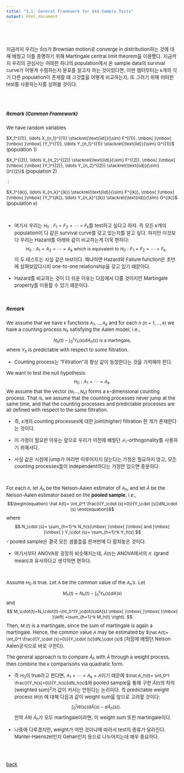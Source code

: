 ```yaml
---
title: "3.1. General Framework for $k$-Sample Tests"
output: html_document
---
```


<style type="text/css">
  body, td {
    font-size: 13px;
  }
  pre {
  font-size: 13px;
}
  .math {
  font-size: 12px
}
</style>



<style>
p.comment {
background-color: #DBDBDB;
padding: 10px;
border: 1px solid black;
margin-left: 1px;
border-radius: 5px;
font-style: italic;
}
</style>

<br>
<br>
<div class="alert alert-info">
지금까지 우리는 $\hat{S}(t)$가 Brownian motion로 converge in distribution하는 것에 대해 배웠고 이를 증명하기 위해 Martingale central limit theorem을 이용했다. 지금까지 우리의 관심사는 어떠한 하나의 population에서 온 sample data의 survival curve가 어떻게 수렴하는지 분포를 알고자 하는 것이었다면, 이번 챕터부터는 $k$개의 각기 다른 population이 존재할 때 그것들을 어떻게 비교하는지, 또 그러기 위해 어떠한 test를 사용하는지를 살펴볼 것이다. 
</div>

<br>
<br>


##### Remark (Common Framework)
We have random variables

$X_1^{(1)}, \ldots X_{n_1}^{(1)} \stackrel{\text{iid}}{\sim} F^{(1)}, \mbox{ }\mbox{ }\mbox{ }\mbox{ }Y_1^{(1)}, \ldots Y_{n_1}^{(1)} \stackrel{\text{iid}}{\sim} G^{(1)}$  (population 1)


$X_1^{(2)}, \ldots X_{n_2}^{(2)} \stackrel{\text{iid}}{\sim} F^{(2)}, \mbox{ }\mbox{ }\mbox{ }\mbox{ }Y_1^{(2)}, \ldots Y_{n_2}^{(2)} \stackrel{\text{iid}}{\sim} G^{(2)}$  (population 2)

  $\mbox{ }\mbox{ }\mbox{ }\mbox{ }\mbox{ }\mbox{ }\mbox{ }\mbox{ }\mbox{ }\mbox{ }\mbox{ }\mbox{ }\mbox{ }\mbox{ }\mbox{ }\vdots$
                                              

$X_1^{(k)}, \ldots X_{n_k}^{(k)} \stackrel{\text{iid}}{\sim} F^{(k)}, \mbox{ }\mbox{ }\mbox{ }\mbox{ }Y_1^{(k)}, \ldots Y_{n_k}^{(k)} \stackrel{\text{iid}}{\sim} G^{(k)}$  (population $k$)
                                              
<br>

 - 여기서 우리는 $H_0:F_1=F_2=\cdots=F_k$를 test하고 싶다고 하자. 즉 모든 $k$개의 population이 다 같은 survival curve를 갖고 있는지를 알고 싶다. 하지만 이것보다 우리는 Hazard를 아래와 같이 비교하는게 더욱 편하다:
$$
H_0: A_1=A_2=\cdots =A_k \mbox{ }\mbox{ }\mbox{ }\mbox{ which is equivalent to }\mbox{ }\mbox{ }\mbox{ } H_0:F_1=F_2=\cdots=F_k.
$$
이 두 테스트는 사실 같은 test이다. 왜냐하면 Hazard와 Failure function은 초반에 살펴보았다시피 one-to-one relationship을 갖고 있기 때문이다. 

 - Hazard를 비교하는 것이 더 쉬운 이유는 다음에서 다룰 것이지만 Martingale property를 이용할 수 있기 때문이다. 

<br>

##### Remark
We assume that we have $k$ functions $A_1,\ldots,A_k$ and for each $h$ $(h=1,\ldots,k)$ we have a counting process $N_h$ satisfying the Aalen model, i.e.,
$$
N_h(t)-\int_0^t Y_h(s)dA_h(s)\mbox{ }\mbox{ }\mbox{ }\mbox{ is a martingale},
$$
where $Y_h$ is predictable with respect to some filtration.

   - Counting process는 "Filtration"과 항상 같이 등장한다는 것을 기억해야 한다. 

We want to test the null hypothesis
$$
H_0: A_1=\cdots =A_k.
$$
We assume that the vector $(N_1\ldots,N_k)$ forms a $k$-dimensional counting process. That is, we assume that the counting processes never jump at the same time, and that the counting processes and predictable processes are all defined with respect to the same filtration.

- 즉, $k$개의 counting processes에 대한 joint(higher) filtration 한 개가 존재한다는 것이다. 

- 이 가정이 필요한 이유는 앞으로 우리가 이전에 배웠던 $\mathcal{F}_t$-orthogonality를 사용하기 위해서다. 

- 사실 같은 시점에 jump가 여러번 이루어지지 않는다는 가정은 필요하지 않고, 모든 counting processes들이 independent하다는 가정만 있으면 충분하다.


<br>

For each $h$, let $\hat{A}_h$ be the Nelson-Aalen estimator of $A_h$, and let $\hat A$ be the Nelson-Aalen estimator based on the **pooled sample**, i.e.,
$$\begin{equation}
\hat A(t)= \int_0^t \frac{I(Y_\cdot (s)>0)}{Y_\cdot (s)}dN_\cdot (s)
\end{equation}$$
where
$$
N_\cdot (s)= \sum_{h=1}^k N_h(s)\mbox{ }\mbox{ }\mbox{ and }\mbox{ }\mbox{ } Y_\cdot (s)= \sum_{h=1}^k Y_h(s)
$$
  - pooled sample은 결국 모든 샘플들을 한꺼번에 다 합쳐놓은 것이다. 

  - 여기서부터 ANOVA랑 굉장히 비슷해지는데, $\hat A(t)$는 ANOVA에서의 $X_{\cdot \cdot}$(grand mean)과 유사하다고 생각하면 편하다. 

<br>


Assume $H_0$ is true. Let $A$ be the common value of the $A_h$'s. Let 
$$
M_h(t)=N_h(t)-\int_0^t Y_h(s)dA(s)
$$
and
$$
M_\cdot(t)=N_\cdot(t)-\int_0^tY_\cdot(s)dA(s) \mbox{ }\mbox{ }\mbox{ }\mbox{ }\left( =\sum_{h=1}^k M_h(t) \right).
$$
Then, $M_\cdot(t)$ is a martingale, since the sum of martingale is again a martingale. Hence, the common value $A$ may be estimated by $\hat A(t)= \int_0^t \frac{I(Y_\cdot (s)>0)}{Y_\cdot (s)}dN_\cdot (s)$ (처음에 배웠던 Nelson Aalen공식으로 바로 구한다).

The general approach is to compare $\hat A_h$ with $\hat A$ through a weight process, then combine the $k$ comparisons via quadratic form.

  - 즉 $H_0$이 true라고 한다면, $A_1=\cdots =A_k=A$이기 때문에 $\hat A_h(t)= \int_0^t \frac{I(Y_h(s)>0)}{Y_h(s)}dN_h(s)$와 pooled sample을 통해 구한 $\hat A(t)$의 차의 (weighted sum)$^2$가 값이 커서는 안된다는 논리이다. 즉 predictable weight process $W(t)$ 에 대해 다음과 같이 weight sum을 앞으로 고려할 것이다:
  $$
  \int_0^t W(s)\left(d\hat A(s)-d\hat A_h(s)\right).
  $$
  만약 $\hat A$와 $\hat A_h$가 모두 martingale이라면, 이 weight sum 또한 martingale이다. 
  
  - 나중에 다루겠지만, weight가 어떤 것이냐에 따라서 test의 종류가 달라진다. Mantel-Haenszel인지 Gehan인지 등으로 나누어지는데 매우 중요하다. 


<br>
<br>

[back](../sa.html)